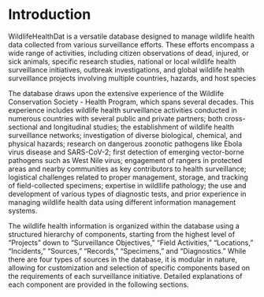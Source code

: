 # Introduction {.unnumbered}

WildlifeHealthDat is a versatile database designed to manage wildlife health data collected from various surveillance efforts. These efforts encompass a wide range of activities, including citizen observations of dead, injured, or sick animals, specific research studies, national or local wildlife health surveillance initiatives, outbreak investigations, and global wildlife health surveillance projects involving multiple countries, hazards, and host species

The database draws upon the extensive experience of the Wildlife Conservation Society - Health Program, which spans several decades. This experience includes wildlife health surveillance activities conducted in numerous countries with several public and private partners; both cross-sectional and longitudinal studies; the establishment of wildlife health surveillance networks; investigation of diverse biological, chemical, and physical hazards; research on dangerous zoonotic pathogens like Ebola virus disease and SARS-CoV-2; first detection of emerging vector-borne pathogens such as West Nile virus; engagement of rangers in protected areas and nearby communities as key contributors to health surveillance; logistical challenges related to proper management, storage, and tracking of field-collected specimens; expertise in wildllife pathology; the use and development of various types of diagnostic tests, and prior experience in managing wildlife health data using different information management systems.

The wildlife health information is organized within the database using a structured hierarchy of components, starting from the highest level of "Projects" down to "Surveillance Objectives," "Field Activities," "Locations," "Incidents," "Sources," "Records," "Specimens," and "Diagnostics." While there are four types of sources in the database, it is modular in nature, allowing for customization and selection of specific components based on the requirements of each surveillance initiative. Detailed explanations of each component are provided in the following sections.
